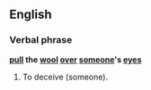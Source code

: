==English==
===Verbal phrase===
'''[[pull]] the [[wool]] [[over]] [[someone]]'s [[eye]]s'''

#To deceive (someone).